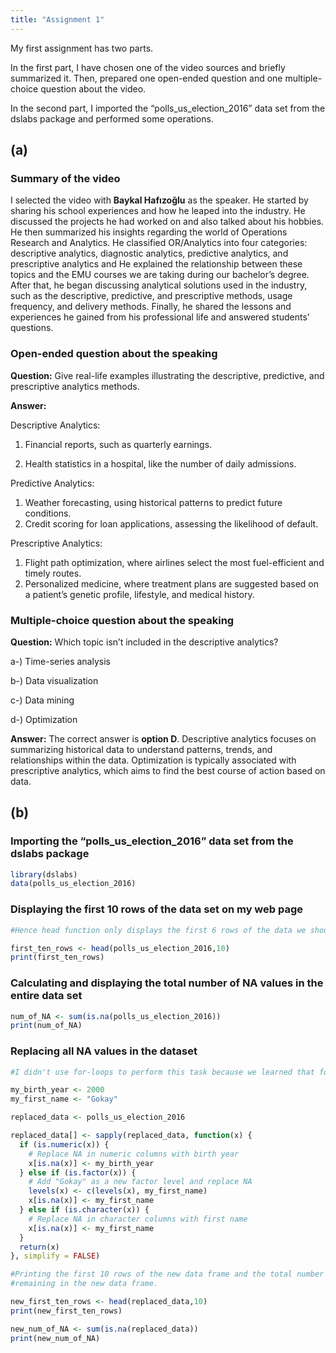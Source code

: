 ```yaml
---
title: "Assignment 1"
---
```


My first assignment has two parts.

In the first part, I have chosen one of the video sources and briefly summarized it. Then, prepared one open-ended question and one multiple-choice question about the video.

In the second part, I imported the "polls_us_election_2016" data set from the dslabs package and performed some operations.

## (a)

### Summary of the video

I selected the video with **Baykal Hafızoğlu** as the speaker. He started by sharing his school experiences and how he leaped into the industry. He discussed the projects he had worked on and also talked about his hobbies. He then summarized his insights regarding the world of Operations Research and Analytics. He classified OR/Analytics into four categories: descriptive analytics, diagnostic analytics, predictive analytics, and prescriptive analytics and He explained the relationship between these topics and the EMU courses we are taking during our bachelor's degree. After that, he began discussing analytical solutions used in the industry, such as the descriptive, predictive, and prescriptive methods, usage frequency, and delivery methods. Finally, he shared the lessons and experiences he gained from his professional life and answered students' questions.

### Open-ended question about the speaking

**Question:** Give real-life examples illustrating the descriptive, predictive, and prescriptive analytics methods.

**Answer:**

Descriptive Analytics:

1.  Financial reports, such as quarterly earnings.

2.  Health statistics in a hospital, like the number of daily admissions.

Predictive Analytics:

1.  Weather forecasting, using historical patterns to predict future conditions.
2.  Credit scoring for loan applications, assessing the likelihood of default.

Prescriptive Analytics:

1.  Flight path optimization, where airlines select the most fuel-efficient and timely routes.
2.  Personalized medicine, where treatment plans are suggested based on a patient's genetic profile, lifestyle, and medical history.

### Multiple-choice question about the speaking

**Question:** Which topic isn't included in the descriptive analytics?

a-) Time-series analysis

b-) Data visualization

c-) Data mining

d-) Optimization

**Answer:** The correct answer is **option D**. Descriptive analytics focuses on summarizing historical data to understand patterns, trends, and relationships within the data. Optimization is typically associated with prescriptive analytics, which aims to find the best course of action based on data.

## (b)

### **Importing the “polls_us_election_2016” data set from the dslabs package**

```r
library(dslabs) 
data(polls_us_election_2016)
```

### **Displaying the first 10 rows of the data set on my web page**

```r
#Hence head function only displays the first 6 rows of the data we should specify 10 to get the first 10 rows.

first_ten_rows <- head(polls_us_election_2016,10) 
print(first_ten_rows)
```

### **Calculating and displaying the total number of NA values in the entire data set**

```r
num_of_NA <- sum(is.na(polls_us_election_2016)) 
print(num_of_NA)
```

### Replacing all NA values in the dataset

```r
#I didn't use for-loops to perform this task because we learned that for-loops are rarely used in R in the previous class hour. So instead of using for-loops I tried to use sapply function. I understood the structure of the sapply function from our lecture slide but for learing more about the sapply function I checked the w3schools.com and got help from chatGPT. For example I learned that for replacing NA factor values with my first name I should use the levels(x) because If I try to replace NA values in a factor column with a new value that isn't already defined as a level (e.g., x[is.na(x)] <- "Gokay"), R won’t recognize this new value. The line levels(x) <- c(levels(x), my_first_name) adds a new level to the existing levels of the factor. This allows you to safely assign the new value ("Gokay" in this case) when replacing NA values, as it is now recognized as a valid level.  

my_birth_year <- 2000
my_first_name <- "Gokay"

replaced_data <- polls_us_election_2016

replaced_data[] <- sapply(replaced_data, function(x) {
  if (is.numeric(x)) {
    # Replace NA in numeric columns with birth year
    x[is.na(x)] <- my_birth_year
  } else if (is.factor(x)) {
    # Add "Gokay" as a new factor level and replace NA
    levels(x) <- c(levels(x), my_first_name)
    x[is.na(x)] <- my_first_name
  } else if (is.character(x)) {
    # Replace NA in character columns with first name
    x[is.na(x)] <- my_first_name
  }
  return(x)
}, simplify = FALSE)

#Printing the first 10 rows of the new data frame and the total number of NAs
#remaining in the new data frame.

new_first_ten_rows <- head(replaced_data,10)
print(new_first_ten_rows)

new_num_of_NA <- sum(is.na(replaced_data))
print(new_num_of_NA)

```

